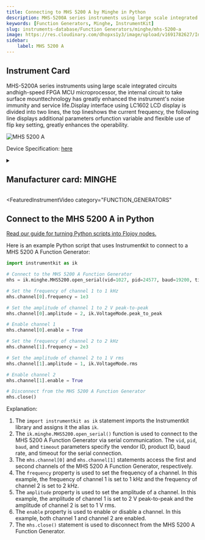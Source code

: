 ```yaml
---
title: Connecting to MHS 5200 A by Minghe in Python
description: MHS-5200A series instruments using large scale integrated circuits andhigh-speed FPGA MCU microprocessor, the internal circuit to take surface mounttechnology has greatly enhanced the instrument's noise immunity and service life.Display interface using LC1602 LCD display is divided into two lines, the top lineshows the current frequency, the following line displays additional parameters orfunction variable and flexible use of flip key setting, greatly enhances the operability.
keywords: [Function Generators, Minghe, InstrumentKit] 
slug: instruments-database/Function Generators/minghe/mhs-5200-a 
image: https://res.cloudinary.com/dhopxs1y3/image/upload/v1691782627/Instruments/Function%20Generators/MHS-5200-A/MHS-5200-A.jpg
sidebar:
    label: MHS 5200 A 
---
```



## Instrument Card

MHS-5200A series instruments using large scale integrated circuits andhigh-speed FPGA MCU microprocessor, the internal circuit to take surface mounttechnology has greatly enhanced the instrument's noise immunity and service life.Display interface using LC1602 LCD display is divided into two lines, the top lineshows the current frequency, the following line displays additional parameters orfunction variable and flexible use of flip key setting, greatly enhances the operability.

![MHS 5200 A](https://res.cloudinary.com/dhopxs1y3/image/upload/v1691782627/Instruments/Function%20Generators/MHS-5200-A/MHS-5200-A.jpg)

Device Specification: [here](/instruments-database/all-instruments)

<details style={{ marginTop: "15px"}}>
<summary><h2 style={{display:'inline'}}>Manufacturer card: MINGHE</h2></summary>

![MINGHE](https://res.cloudinary.com/dhopxs1y3/image/upload/v1692142672/Instruments/Vendor%20Logos/FLOJOY_TEXT.png)

Could not find

- Headquarters: 
- Yearly Revenue (millions, USD): 
- Vendor Website: [here](https://sigrok.org/wiki/MHINSTEK_MHS-5200A)

</details>


<FeaturedInstrumentVideo
  category="FUNCTION_GENERATORS"
></FeaturedInstrumentVideo>

## Connect to the MHS 5200 A in Python

[Read our guide for turning Python scripts into Flojoy nodes.](https://docs.flojoy.ai/contribution/blocks/custom-flojoy-block/)



<Tabs>
<TabItem value="Flojoy" label="Flojoy" className="flojoy-instrument-tabs">

<SectionsCard category="FUNCTION_GENERATORS" manufacturer="Minghe"></SectionsCard>

</TabItem>
<TabItem value="InstrumentKit" label="InstrumentKit">

Here is an example Python script that uses Instrumentkit to connect to a MHS 5200 A Function Generator:

```python
import instrumentkit as ik

# Connect to the MHS 5200 A Function Generator
mhs = ik.minghe.MHS5200.open_serial(vid=1027, pid=24577, baud=19200, timeout=1)

# Set the frequency of channel 1 to 1 kHz
mhs.channel[0].frequency = 1e3

# Set the amplitude of channel 1 to 2 V peak-to-peak
mhs.channel[0].amplitude = 2, ik.VoltageMode.peak_to_peak

# Enable channel 1
mhs.channel[0].enable = True

# Set the frequency of channel 2 to 2 kHz
mhs.channel[1].frequency = 2e3

# Set the amplitude of channel 2 to 1 V rms
mhs.channel[1].amplitude = 1, ik.VoltageMode.rms

# Enable channel 2
mhs.channel[1].enable = True

# Disconnect from the MHS 5200 A Function Generator
mhs.close()
```

Explanation:
1. The `import instrumentkit as ik` statement imports the Instrumentkit library and assigns it the alias `ik`.
2. The `ik.minghe.MHS5200.open_serial()` function is used to connect to the MHS 5200 A Function Generator via serial communication. The `vid`, `pid`, `baud`, and `timeout` parameters specify the vendor ID, product ID, baud rate, and timeout for the serial connection.
3. The `mhs.channel[0]` and `mhs.channel[1]` statements access the first and second channels of the MHS 5200 A Function Generator, respectively.
4. The `frequency` property is used to set the frequency of a channel. In this example, the frequency of channel 1 is set to 1 kHz and the frequency of channel 2 is set to 2 kHz.
5. The `amplitude` property is used to set the amplitude of a channel. In this example, the amplitude of channel 1 is set to 2 V peak-to-peak and the amplitude of channel 2 is set to 1 V rms.
6. The `enable` property is used to enable or disable a channel. In this example, both channel 1 and channel 2 are enabled.
7. The `mhs.close()` statement is used to disconnect from the MHS 5200 A Function Generator.

</TabItem>
</Tabs>